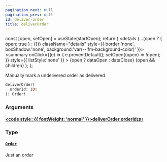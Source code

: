 ```yaml
---
pagination_next: null
pagination_prev: null
id: deliver-order
title: deliverOrder
---
```









  const [open, setOpen] = useState(startOpen);
  return (
    <details {...(open ? { open: true } : {})} className="details" style={{ border:'none', boxShadow:'none', background:'var(--ifm-background-color)' }}>
      <summary
        onClick={(e) => {
          e.preventDefault();
          setOpen((open) => !open);
        }}
        style={{ listStyle:'none' }}
      >
      {open ? dataOpen : dataClose}
      </summary>
      {open && children}
    </details>
  );
};








Manually mark a undelivered order as delivered


```graphql
deliverOrder(
  orderId: ID!
): Order!
```




### Arguments

#### [<code style={{ fontWeight: 'normal' }}>deliverOrder.<b>orderId</b></code>](#)<Bullet />[`ID!`](/schema/types/scalars/id.mdx) <Badge class="badge badge--secondary" text="non-null"/> <Badge class="badge badge--secondary" text="scalar"/> 



### Type

#### [`Order`](/schema/types/objects/order.mdx) <Badge class="badge badge--secondary" text="object"/> 
Just an order






